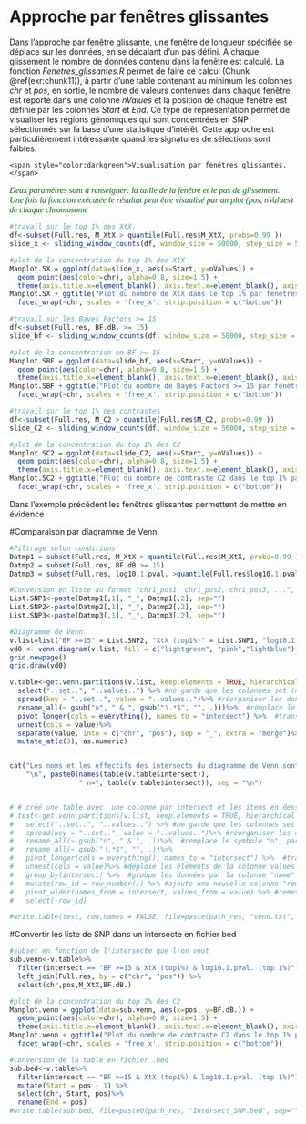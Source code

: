 # Approche par fenêtres glissantes {-}

Dans l'approche par fenêtre glissante, une fenêtre de longueur spécifiée se déplace sur les données, en se décalant d'un pas défini. A chaque glissement le nombre de données contenu dans la fenêtre est calculé. La fonction _Fenetres_glissantes.R_ permet de faire ce calcul (Chunk \@ref(exr:chunk11)), à partir d'une table contenant au minimum les colonnes _chr_ et _pos_, en sortie, le nombre de valeurs contenues dans chaque fenêtre est reporté dans une colonne _nValues_ et la position de chaque fenêtre est définie par les colonnes _Start_ et _End_. Ce type de représentation permet de visualiser les régions génomiques qui sont concentrées en SNP sélectionnés sur la base d'une statistique d'intérêt. Cette approche est particulièrement intéressante quand les signatures de sélections sont faibles.

```{exercise, chunk11}
<span style="color:darkgreen">Visualisation par fenêtres glissantes.</span>
```
<p style="font-family: calibri; font-size:11pt; font-style:italic; color:darkgreen">
Deux paramètres sont à renseigner: la taille de la fenêtre et le pas de glissement.<br>
Une fois la fonction exécutée le résultat peut être visualisé par un plot (pos, nValues) de chaque chromosome<br>
</p>
```{r plot_slide_BF, class.source='bg-chunk', class.output='bg-output'}
#travail sur le top 1% des XtX.
df<-subset(Full.res, M_XtX > quantile(Full.res$M_XtX, probs=0.99 ))
slide_x <- sliding_window_counts(df, window_size = 50000, step_size = 5000)

#plot de la concentration du top 1% des XtX
Manplot.SX = ggplot(data=slide_x, aes(x=Start, y=nValues)) +
  geom_point(aes(color=chr), alpha=0.8, size=1.5) +
  theme(axis.title.x=element_blank(), axis.text.x=element_blank(), axis.ticks.x=element_blank())
Manplot.SX + ggtitle("Plot du nombre de XtX dans le top 1% par fenêtres de 50Kb")+
  facet_wrap(~chr, scales = 'free_x', strip.position = c("bottom"))

#travail sur les Bayes Factors >= 15
df<-subset(Full.res, BF.dB. >= 15)
slide_bf <- sliding_window_counts(df, window_size = 50000, step_size = 5000)

#plot de la concentration en BF >= 15
Manplot.SBF = ggplot(data=slide_bf, aes(x=Start, y=nValues)) +
  geom_point(aes(color=chr), alpha=0.8, size=1.5) +
  theme(axis.title.x=element_blank(), axis.text.x=element_blank(), axis.ticks.x=element_blank())
Manplot.SBF + ggtitle("Plot du nombre de Bayes Factors >= 15 par fenêtres de 50Kb")+
  facet_wrap(~chr, scales = 'free_x', strip.position = c("bottom"))

#travail sur le top 1% des contrastes
df<-subset(Full.res, M_C2 > quantile(Full.res$M_C2, probs=0.99 ))
slide_C2 <- sliding_window_counts(df, window_size = 50000, step_size = 5000)

#plot de la concentration du top 1% des C2
Manplot.SC2 = ggplot(data=slide_C2, aes(x=Start, y=nValues)) +
  geom_point(aes(color=chr), alpha=0.8, size=1.5) +
  theme(axis.title.x=element_blank(), axis.text.x=element_blank(), axis.ticks.x=element_blank())
Manplot.SC2 + ggtitle("Plot du nombre de contraste C2 dans le top 1% par fenêtres de 50Kb")+
  facet_wrap(~chr, scales = 'free_x', strip.position = c("bottom"))
```


Dans l'exemple précédent les fenêtres glissantes permettent de mettre en évidence 

#Comparaison par diagramme de Venn:
```{r Listes, class.source='bg-chunk', class.output='bg-output'}
#Filtrage selon conditions
Datmp1 = subset(Full.res, M_XtX > quantile(Full.res$M_XtX, probs=0.99 ))
Datmp2 = subset(Full.res, BF.dB.>= 15)
Datmp3 = subset(Full.res, log10.1.pval. >quantile(Full.res$log10.1.pval., probs=0.99))

#Conversion en liste au format "chr1_pos1, chr1_pos2, chr1_pos3, ...", 
List.SNP1<-paste(Datmp1[,1], "_", Datmp1[,2], sep="")
List.SNP2<-paste(Datmp2[,1], "_", Datmp2[,2], sep="")
List.SNP3<-paste(Datmp3[,1], "_", Datmp3[,2], sep="")
```


```{r venn, class.source='bg-chunk', class.output='bg-output'}
#Diagramme de Venn
v.list=list("BF >=15" = List.SNP2, "XtX (top1%)" = List.SNP1, "log10.1.pval. (top 1%)" = List.SNP3)
vd0 <- venn.diagram(v.list, fill = c("lightgreen", "pink","lightblue"), cat.col = c("darkgreen", "red", "blue"), fontface = "bold", filename = NULL)
grid.newpage()
grid.draw(vd0)

v.table<-get.venn.partitions(v.list, keep.elements = TRUE, hierarchical = TRUE)%>% #extrait les tables des intersects
  select("..set..", "..values..") %>% #ne garde que les colonnes set (nom de l'intersect) et values (liste des éléments de l'intersect)
  spread(key = "..set..", value = "..values..")%>% #réorganiser les données en 2 colonnes distinctes 
  rename_all(~ gsub("∩", " & ", gsub("∖.*$", "", .)))%>%  #remplace le symbole "∩", par " & " et supprime tout ce qui est après "∖"
  pivot_longer(cols = everything(), names_to = "intersect") %>%  #transpose/pivote les colonnes
  unnest(cols = value)%>%
  separate(value, into = c("chr", "pos"), sep = "_", extra = "merge")%>%
  mutate_at(c(3), as.numeric)


cat("Les noms et les effectifs des intersects du diagramme de Venn sont :",
    "\n", paste0(names(table(v.table$intersect)),
                 " n=", table(v.table$intersect)), sep = "\n")


# # créé une table avec  une colonne par intersect et les items en dessous
# test<-get.venn.partitions(v.list, keep.elements = TRUE, hierarchical = TRUE)%>% #extrait les tables des intersects
#   select("..set..", "..values..") %>% #ne garde que les colonnes set (nom de l'intersect) et values (liste des éléments de l'intersect)
#   spread(key = "..set..", value = "..values..")%>% #réorganiser les données en 2 colonnes distinctes
#   rename_all(~ gsub("∩", " & ", .))%>%  #remplace le symbole "∩", par " & " dans les noms d'intersects
#   rename_all(~ gsub("∖.*$", "", .))%>%
#   pivot_longer(cols = everything(), names_to = "intersect") %>%  #transpose/pivote les colonnes
#   unnest(cols = value)%>% #déploie les éléments de la colonne values
#   group_by(intersect) %>%  #groupe les données par la colonne "name"
#   mutate(row_id = row_number()) %>% #ajoute une nouvelle colonne "row_id" qui contient le numéro de ligne de chaque groupe.
#   pivot_wider(names_from = intersect, values_from = value) %>% #remet les données avec les valeurs de chaque groupe "name" dans des colonnes séparées
#   select(-row_id)

#write.table(test, row.names = FALSE, file=paste(path_res, "venn.txt", sep=""), quote = FALSE, sep = "\t")
```
#Convertir les liste de SNP dans un intersecte en fichier bed
```{r plot-Venn, eval=FALSE, class.source='bg-chunk', class.output='bg-output'}
#subset en fonction de l'intersecte que l'on veut
sub.venn<-v.table%>%
  filter(intersect == "BF >=15 & XtX (top1%) & log10.1.pval. (top 1%)")%>%
  left_join(Full.res, by = c("chr", "pos")) %>%
  select(chr,pos,M_XtX,BF.dB.)

#plot de la concentration du top 1% des C2
Manplot.venn = ggplot(data=sub.venn, aes(x=pos, y=BF.dB.)) +
  geom_point(aes(color=chr), alpha=0.8, size=1.5) +
  theme(axis.title.x=element_blank(), axis.text.x=element_blank(), axis.ticks.x=element_blank())
Manplot.venn + ggtitle("Plot du nombre de contraste C2 dans le top 1% par fenêtres de 50Kb")+
  facet_wrap(~chr, scales = 'free_x', strip.position = c("bottom"))

#Conversion de la table en fichier .bed
sub.bed<-v.table%>%
  filter(intersect == "BF >=15 & XtX (top1%) & log10.1.pval. (top 1%)")%>%
  mutate(Start = pos - 1) %>%
  select(chr, Start, pos)%>%
  rename(End = pos)
#write.table(sub.bed, file=paste0(path_res, "Intersect_SNP.bed", sep=""), quote = FALSE, sep = "\t", row.names = FALSE)
```



